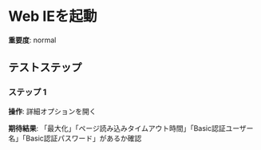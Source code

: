 # Web IEを起動

**重要度**: normal

## テストステップ

### ステップ 1

**操作**: 詳細オプションを開く

**期待結果**:
「最大化」「ページ読み込みタイムアウト時間」「Basic認証ユーザー名」「Basic認証パスワード」があるか確認

